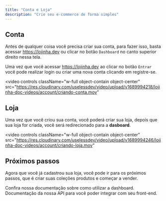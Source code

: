 ```yaml
---
title: "Conta e Loja"
description: "Crie seu e-commerce de forma simples"
---
```


## Conta

Antes de qualquer coisa você precisa criar sua conta, para fazer isso, basta
acessar https://lojinha.dev ou clicar no botão `Dashboard` no canto superior
direito nessa tela.

Uma vez que você acessar https://lojinha.dev ao clicar no botão `Entrar` você pode
realizar login ou criar uma nova conta clicando em registre-se.

<video
  controls
  className="w-full object-contain object-center"
  src="https://res.cloudinary.com/uselessdev/video/upload/v1689994218/lojinha-doc-videos/account/criando-conta.mov"
></video>

## Loja

Uma vez que você criou sua conta, você poderá criar sua loja, depois que sua loja for criada,
você será redirecionado para a **dasboard**.

<video
  controls
  className="w-full object-contain object-center"
  src="https://res.cloudinary.com/uselessdev/video/upload/v1689994246/lojinha-doc-videos/account/criando-loja.mov"
></video>

## Próximos passos

Agora que você já cadastrou sua loja, você pode ir para os próximos passos, que é criar
suas coleções produtos e começar a vender.

<CardGroup cols={2}>
  <Card title="Funcionalidades" icon="square-1" href="/features/collections">
    Confira nossa documentação sobre como utilizar a dashboard.
  </Card>

  <Card title="API" icon="square-2" href="/api-playground/configuration">
    Documentação da nossa API para você poder integrar com seu front-end.
  </Card>
</CardGroup>
